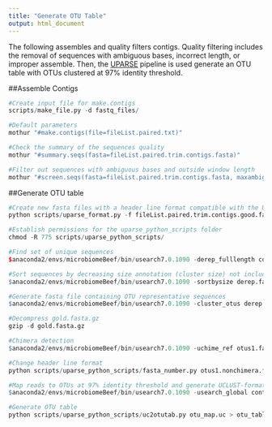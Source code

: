 ```yaml
---
title: "Generate OTU Table"
output: html_document
---
```


The following assembles and quality filters contigs. Quality filtering includes the removal of sequences with ambiguous bases, incorrect length, or improper assemble. Then, the [UPARSE](http://www.drive5.com/uparse/) pipeline is used generate an OTU table with OTUs clustered at 97% identity threshold.

##Assemble Contigs
```r
#Create input file for make.contigs 
scripts/make_file.py -d fastq_files/
```

```r
#Default parameters
mothur "#make.contigs(file=fileList.paired.txt)"
```

```r
#Check the summary of the sequences quality
mothur "#summary.seqs(fasta=fileList.paired.trim.contigs.fasta)"

#Filter out sequences with ambiguous bases and outside window length 
mothur "#screen.seqs(fasta=fileList.paired.trim.contigs.fasta, maxambig=0, minlength=245, maxlength=275)"
```

##Generate OTU table
```r
#Create new fasta files with a header line format compatible with the UPARSE pipeline
python scripts/uparse_format.py -f fileList.paired.trim.contigs.good.fasta -g fileList.paired.contigs.groups
```

```r
#Establish permissions for the uparse_python_scripts folder
chmod -R 775 scripts/uparse_python_scripts/

#Find set of unique sequences
$anaconda2/envs/microbiomeBeef/bin/usearch7.0.1090 -derep_fulllength contigs_for_uparse.fasta -sizeout -output derep.fa

#Sort sequences by decreasing size annotation (cluster size) not including singletons
$anaconda2/envs/microbiomeBeef/bin/usearch7.0.1090 -sortbysize derep.fa -minsize 2 -output derep.sort.fa

#Generate fasta file containing OTU representative sequences
$anaconda2/envs/microbiomeBeef/bin/usearch7.0.1090 -cluster_otus derep.sort.fa -otus otus1.fa

#Decompress gold.fasta.gz
gzip -d gold.fasta.gz

#Chimera detection
$anaconda2/envs/microbiomeBeef/bin/usearch7.0.1090 -uchime_ref otus1.fa -db gold.fasta -strand plus -nonchimeras otus1.nonchimera.fa

#Change header line format
python scripts/uparse_python_scripts/fasta_number.py otus1.nonchimera.fa > otus2.fa

#Map reads to OTUs at 97% identity threshold and generate UCLUST-format tabbed text
$anaconda2/envs/microbiomeBeef/bin/usearch7.0.1090 -usearch_global contigs_for_uparse.fasta -db otus2.fa -strand plus -id 0.97 -uc otu_map.uc

#Generate OTU table
python scripts/uparse_python_scripts/uc2otutab.py otu_map.uc > otu_table.txt
```